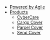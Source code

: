 - [Powered by Agile](/)
- [Products](/products)
  - [CyberCare](/cyber-care)
  - [Cargo Cover](/cargo-cover)
  - [Parcel Cover](/parcel-cover)
  - [Send Cover](/send-cover)
